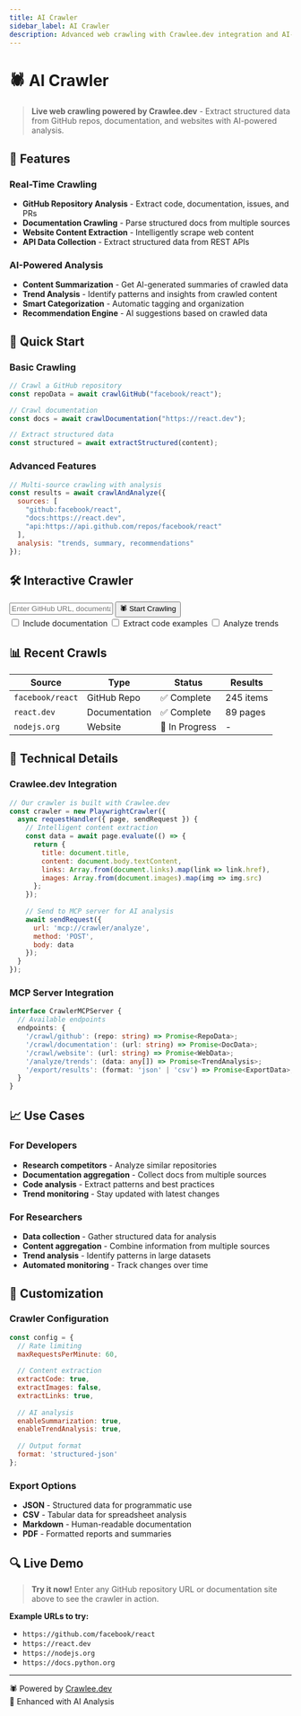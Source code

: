 ```yaml
---
title: AI Crawler
sidebar_label: AI Crawler
description: Advanced web crawling with Crawlee.dev integration and AI-powered analysis
---
```


# 🕷️ AI Crawler

> **Live web crawling powered by Crawlee.dev** - Extract structured data from GitHub repos, documentation, and websites with AI-powered analysis.

## 🚀 Features

### **Real-Time Crawling**
- **GitHub Repository Analysis** - Extract code, documentation, issues, and PRs
- **Documentation Crawling** - Parse structured docs from multiple sources
- **Website Content Extraction** - Intelligently scrape web content
- **API Data Collection** - Extract structured data from REST APIs

### **AI-Powered Analysis**
- **Content Summarization** - Get AI-generated summaries of crawled data
- **Trend Analysis** - Identify patterns and insights from crawled content
- **Smart Categorization** - Automatic tagging and organization
- **Recommendation Engine** - AI suggestions based on crawled data

## 🎯 Quick Start

### **Basic Crawling**
```javascript
// Crawl a GitHub repository
const repoData = await crawlGitHub("facebook/react");

// Crawl documentation
const docs = await crawlDocumentation("https://react.dev");

// Extract structured data
const structured = await extractStructured(content);
```

### **Advanced Features**
```javascript
// Multi-source crawling with analysis
const results = await crawlAndAnalyze({
  sources: [
    "github:facebook/react",
    "docs:https://react.dev",
    "api:https://api.github.com/repos/facebook/react"
  ],
  analysis: "trends, summary, recommendations"
});
```

## 🛠️ Interactive Crawler

<div className="crawler-interface">
  <div className="crawler-input">
    <input 
      type="text" 
      placeholder="Enter GitHub URL, documentation site, or website URL..."
      className="crawler-url-input"
    />
    <button className="crawler-button primary">
      <span className="crawlee-icon">🕷️</span>
      Start Crawling
    </button>
  </div>
  
  <div className="crawler-options">
    <label>
      <input type="checkbox" defaultChecked /> Include documentation
    </label>
    <label>
      <input type="checkbox" defaultChecked /> Extract code examples
    </label>
    <label>
      <input type="checkbox" /> Analyze trends
    </label>
  </div>
</div>

## 📊 Recent Crawls

| Source | Type | Status | Results |
|--------|------|--------|---------|
| `facebook/react` | GitHub Repo | ✅ Complete | 245 items |
| `react.dev` | Documentation | ✅ Complete | 89 pages |
| `nodejs.org` | Website | 🔄 In Progress | - |

## 🔧 Technical Details

### **Crawlee.dev Integration**
```javascript
// Our crawler is built with Crawlee.dev
const crawler = new PlaywrightCrawler({
  async requestHandler({ page, sendRequest }) {
    // Intelligent content extraction
    const data = await page.evaluate(() => {
      return {
        title: document.title,
        content: document.body.textContent,
        links: Array.from(document.links).map(link => link.href),
        images: Array.from(document.images).map(img => img.src)
      };
    });
    
    // Send to MCP server for AI analysis
    await sendRequest({
      url: 'mcp://crawler/analyze',
      method: 'POST',
      body: data
    });
  }
});
```

### **MCP Server Integration**
```typescript
interface CrawlerMCPServer {
  // Available endpoints
  endpoints: {
    '/crawl/github': (repo: string) => Promise<RepoData>;
    '/crawl/documentation': (url: string) => Promise<DocData>;
    '/crawl/website': (url: string) => Promise<WebData>;
    '/analyze/trends': (data: any[]) => Promise<TrendAnalysis>;
    '/export/results': (format: 'json' | 'csv') => Promise<ExportData>;
  }
}
```

## 📈 Use Cases

### **For Developers**
- **Research competitors** - Analyze similar repositories
- **Documentation aggregation** - Collect docs from multiple sources
- **Code analysis** - Extract patterns and best practices
- **Trend monitoring** - Stay updated with latest changes

### **For Researchers**
- **Data collection** - Gather structured data for analysis
- **Content aggregation** - Combine information from multiple sources
- **Trend analysis** - Identify patterns in large datasets
- **Automated monitoring** - Track changes over time

## 🎨 Customization

### **Crawler Configuration**
```javascript
const config = {
  // Rate limiting
  maxRequestsPerMinute: 60,
  
  // Content extraction
  extractCode: true,
  extractImages: false,
  extractLinks: true,
  
  // AI analysis
  enableSummarization: true,
  enableTrendAnalysis: true,
  
  // Output format
  format: 'structured-json'
};
```

### **Export Options**
- **JSON** - Structured data for programmatic use
- **CSV** - Tabular data for spreadsheet analysis
- **Markdown** - Human-readable documentation
- **PDF** - Formatted reports and summaries

## 🔍 Live Demo

> **Try it now!** Enter any GitHub repository URL or documentation site above to see the crawler in action.

**Example URLs to try:**
- `https://github.com/facebook/react`
- `https://react.dev`
- `https://nodejs.org`
- `https://docs.python.org`

---

<div className="crawler-footer">
  <div className="crawlee-branding">
    <span className="crawlee-logo">🕷️</span>
    Powered by <a href="https://crawlee.dev" target="_blank">Crawlee.dev</a>
  </div>
  <div className="ai-integration">
    <span className="ai-logo">🤖</span>
    Enhanced with AI Analysis
  </div>
</div>

<style>{`
.crawler-interface {
  background: linear-gradient(135deg, #6366f1, #8b5cf6);
  border-radius: 12px;
  padding: 24px;
  margin: 24px 0;
  color: white;
}

.crawler-input {
  display: flex;
  gap: 12px;
  margin-bottom: 16px;
}

.crawler-url-input {
  flex: 1;
  padding: 12px 16px;
  border: none;
  border-radius: 8px;
  font-size: 16px;
}

.crawler-button {
  padding: 12px 24px;
  border: none;
  border-radius: 8px;
  font-size: 16px;
  font-weight: bold;
  cursor: pointer;
  transition: all 0.2s;
}

.crawler-button.primary {
  background: white;
  color: #6366f1;
}

.crawler-button:hover {
  transform: translateY(-2px);
  box-shadow: 0 4px 12px rgba(0,0,0,0.15);
}

.crawler-options {
  display: flex;
  gap: 16px;
  flex-wrap: wrap;
}

.crawler-options label {
  display: flex;
  align-items: center;
  gap: 8px;
  font-size: 14px;
}

.crawlee-icon, .ai-logo {
  margin-right: 8px;
}

.crawler-footer {
  display: flex;
  justify-content: space-between;
  align-items: center;
  margin-top: 32px;
  padding: 16px;
  background: #f8f9fa;
  border-radius: 8px;
}

.crawlee-branding, .ai-integration {
  display: flex;
  align-items: center;
  font-weight: bold;
}

.crawlee-branding a {
  color: #6366f1;
  text-decoration: none;
}

.crawlee-branding a:hover {
  text-decoration: underline;
}
`}</style>
